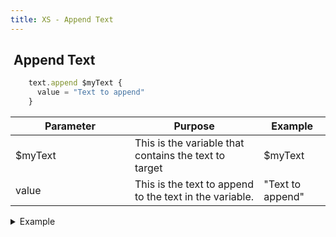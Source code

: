 ```yaml
---
title: XS - Append Text
---
```


## <img src="../assets/docuBadge (10).png" alt="" data-size="line" /> Append Text <a href="#xs-textappend" id="xs-textappend"></a>

```javascript
    text.append $myText {
      value = "Text to append"
    }
```

<table><thead><tr><th width="175">Parameter</th><th>Purpose</th><th>Example</th></tr></thead><tbody><tr><td>$myText</td><td>This is the variable that contains the text to target</td><td>$myText</td></tr><tr><td>value</td><td>This is the text to append to the text in the variable.</td><td>"Text to append"</td></tr></tbody></table>

<details>

<summary>Example</summary>

```javascript
    text.append $myText {
      value = "Text to append"
    }  
```

![](<../assets/CleanShot 2025-03-06 at 15.57.48.png>)

</details>
